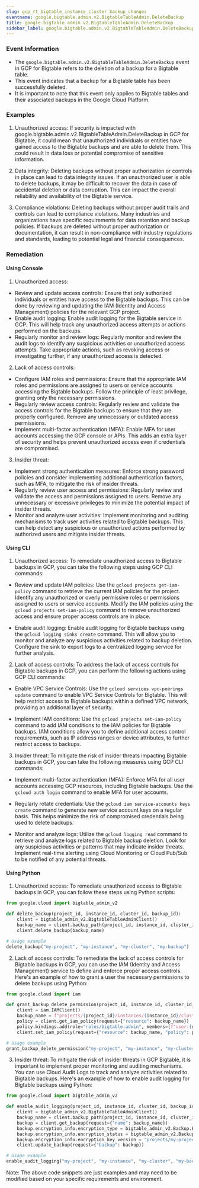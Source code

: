 ```yaml
--- 
slug: gcp_rt_bigtable_instance_cluster_backup_changes
eventname: google.bigtable.admin.v2.BigtableTableAdmin.DeleteBackup
title: google.bigtable.admin.v2.BigtableTableAdmin.DeleteBackup
sidebar_label: google.bigtable.admin.v2.BigtableTableAdmin.DeleteBackup
---
```

                       
### Event Information

- The `google.bigtable.admin.v2.BigtableTableAdmin.DeleteBackup` event in GCP for Bigtable refers to the deletion of a backup for a Bigtable table.
- This event indicates that a backup for a Bigtable table has been successfully deleted.
- It is important to note that this event only applies to Bigtable tables and their associated backups in the Google Cloud Platform.


### Examples

1. Unauthorized access: If security is impacted with google.bigtable.admin.v2.BigtableTableAdmin.DeleteBackup in GCP for Bigtable, it could mean that unauthorized individuals or entities have gained access to the Bigtable backups and are able to delete them. This could result in data loss or potential compromise of sensitive information.

2. Data integrity: Deleting backups without proper authorization or controls in place can lead to data integrity issues. If an unauthorized user is able to delete backups, it may be difficult to recover the data in case of accidental deletion or data corruption. This can impact the overall reliability and availability of the Bigtable service.

3. Compliance violations: Deleting backups without proper audit trails and controls can lead to compliance violations. Many industries and organizations have specific requirements for data retention and backup policies. If backups are deleted without proper authorization or documentation, it can result in non-compliance with industry regulations and standards, leading to potential legal and financial consequences.

### Remediation

#### Using Console

1. Unauthorized access:
- Review and update access controls: Ensure that only authorized individuals or entities have access to the Bigtable backups. This can be done by reviewing and updating the IAM (Identity and Access Management) policies for the relevant GCP project.
- Enable audit logging: Enable audit logging for the Bigtable service in GCP. This will help track any unauthorized access attempts or actions performed on the backups.
- Regularly monitor and review logs: Regularly monitor and review the audit logs to identify any suspicious activities or unauthorized access attempts. Take appropriate actions, such as revoking access or investigating further, if any unauthorized access is detected.

2. Lack of access controls:
- Configure IAM roles and permissions: Ensure that the appropriate IAM roles and permissions are assigned to users or service accounts accessing the Bigtable backups. Follow the principle of least privilege, granting only the necessary permissions.
- Regularly review access controls: Regularly review and validate the access controls for the Bigtable backups to ensure that they are properly configured. Remove any unnecessary or outdated access permissions.
- Implement multi-factor authentication (MFA): Enable MFA for user accounts accessing the GCP console or APIs. This adds an extra layer of security and helps prevent unauthorized access even if credentials are compromised.

3. Insider threat:
- Implement strong authentication measures: Enforce strong password policies and consider implementing additional authentication factors, such as MFA, to mitigate the risk of insider threats.
- Regularly review user access and permissions: Regularly review and validate the access and permissions assigned to users. Remove any unnecessary or excessive privileges to minimize the potential impact of insider threats.
- Monitor and analyze user activities: Implement monitoring and auditing mechanisms to track user activities related to Bigtable backups. This can help detect any suspicious or unauthorized actions performed by authorized users and mitigate insider threats.

#### Using CLI

1. Unauthorized access: To remediate unauthorized access to Bigtable backups in GCP, you can take the following steps using GCP CLI commands:

- Review and update IAM policies: Use the `gcloud projects get-iam-policy` command to retrieve the current IAM policies for the project. Identify any unauthorized or overly permissive roles or permissions assigned to users or service accounts. Modify the IAM policies using the `gcloud projects set-iam-policy` command to remove unauthorized access and ensure proper access controls are in place.

- Enable audit logging: Enable audit logging for Bigtable backups using the `gcloud logging sinks create` command. This will allow you to monitor and analyze any suspicious activities related to backup deletion. Configure the sink to export logs to a centralized logging service for further analysis.

2. Lack of access controls: To address the lack of access controls for Bigtable backups in GCP, you can perform the following actions using GCP CLI commands:

- Enable VPC Service Controls: Use the `gcloud services vpc-peerings update` command to enable VPC Service Controls for Bigtable. This will help restrict access to Bigtable backups within a defined VPC network, providing an additional layer of security.

- Implement IAM conditions: Use the `gcloud projects set-iam-policy` command to add IAM conditions to the IAM policies for Bigtable backups. IAM conditions allow you to define additional access control requirements, such as IP address ranges or device attributes, to further restrict access to backups.

3. Insider threat: To mitigate the risk of insider threats impacting Bigtable backups in GCP, you can take the following measures using GCP CLI commands:

- Implement multi-factor authentication (MFA): Enforce MFA for all user accounts accessing GCP resources, including Bigtable backups. Use the `gcloud auth login` command to enable MFA for user accounts.

- Regularly rotate credentials: Use the `gcloud iam service-accounts keys create` command to generate new service account keys on a regular basis. This helps minimize the risk of compromised credentials being used to delete backups.

- Monitor and analyze logs: Utilize the `gcloud logging read` command to retrieve and analyze logs related to Bigtable backup deletion. Look for any suspicious activities or patterns that may indicate insider threats. Implement real-time alerting using Cloud Monitoring or Cloud Pub/Sub to be notified of any potential threats.

#### Using Python

1. Unauthorized access: To remediate unauthorized access to Bigtable backups in GCP, you can follow these steps using Python scripts:

```python
from google.cloud import bigtable_admin_v2

def delete_backup(project_id, instance_id, cluster_id, backup_id):
    client = bigtable_admin_v2.BigtableTableAdminClient()
    backup_name = client.backup_path(project_id, instance_id, cluster_id, backup_id)
    client.delete_backup(backup_name)

# Usage example
delete_backup("my-project", "my-instance", "my-cluster", "my-backup")
```

2. Lack of access controls: To remediate the lack of access controls for Bigtable backups in GCP, you can use the IAM (Identity and Access Management) service to define and enforce proper access controls. Here's an example of how to grant a user the necessary permissions to delete backups using Python:

```python
from google.cloud import iam

def grant_backup_delete_permission(project_id, instance_id, cluster_id, backup_id, user_email):
    client = iam.IAMClient()
    backup_name = f"projects/{project_id}/instances/{instance_id}/clusters/{cluster_id}/backups/{backup_id}"
    policy = client.get_iam_policy(request={"resource": backup_name})
    policy.bindings.add(role="roles/bigtable.admin", members=[f"user:{user_email}"])
    client.set_iam_policy(request={"resource": backup_name, "policy": policy})

# Usage example
grant_backup_delete_permission("my-project", "my-instance", "my-cluster", "my-backup", "user@example.com")
```

3. Insider threat: To mitigate the risk of insider threats in GCP Bigtable, it is important to implement proper monitoring and auditing mechanisms. You can use Cloud Audit Logs to track and analyze activities related to Bigtable backups. Here's an example of how to enable audit logging for Bigtable backups using Python:

```python
from google.cloud import bigtable_admin_v2

def enable_audit_logging(project_id, instance_id, cluster_id, backup_id):
    client = bigtable_admin_v2.BigtableTableAdminClient()
    backup_name = client.backup_path(project_id, instance_id, cluster_id, backup_id)
    backup = client.get_backup(request={"name": backup_name})
    backup.encryption_info.encryption_type = bigtable_admin_v2.Backup.EncryptionInfo.EncryptionType.GOOGLE_DEFAULT_ENCRYPTION
    backup.encryption_info.encryption_status = bigtable_admin_v2.Backup.EncryptionInfo.Status.ENCRYPTED
    backup.encryption_info.encryption_key_version = "projects/my-project/locations/global/keyRings/my-keyring/cryptoKeys/my-key"
    client.update_backup(request={"backup": backup})

# Usage example
enable_audit_logging("my-project", "my-instance", "my-cluster", "my-backup")
```

Note: The above code snippets are just examples and may need to be modified based on your specific requirements and environment.


 